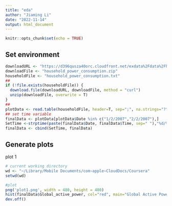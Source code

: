 ```yaml
---
title: "eda"
author: "Jiaming Li"
date: "2022-11-14"
output: html_document
---
```


```r
knitr::opts_chunk$set(echo = TRUE)
```

## Set environment
```r
downloadURL <- "https://d396qusza40orc.cloudfront.net/exdata%2Fdata%2Fhousehold_power_consumption.zip"
downloadFile <- "household_power_consumption.zip"
householdFile <- "household_power_consumption.txt"
##
if (!file.exists(householdFile)) {
  download.file(downloadURL, downloadFile, method = "curl")
  unzip(downloadFile, overwrite = T)
}
##
plotData <- read.table(householdFile, header=T, sep=";", na.strings="?")
## set time variable
finalData <- plotData[plotData$Date %in% c("1/2/2007","2/2/2007"),]
SetTime <-strptime(paste(finalData$Date, finalData$Time, sep=" "),"%d/%m/%Y %H:%M:%S")
finalData <- cbind(SetTime, finalData)
```

## Generate plots
plot 1
```r
# current working directory
wd <- "~/Library/Mobile Documents/com~apple~CloudDocs/Coursera"
setwd(wd)

#plot
png('plot1.png', width = 480, height = 480)
hist(finalData$Global_active_power, col="red", main="Global Active Power", xlab="Global Active Power (kilowatts)")
dev.off()
```

